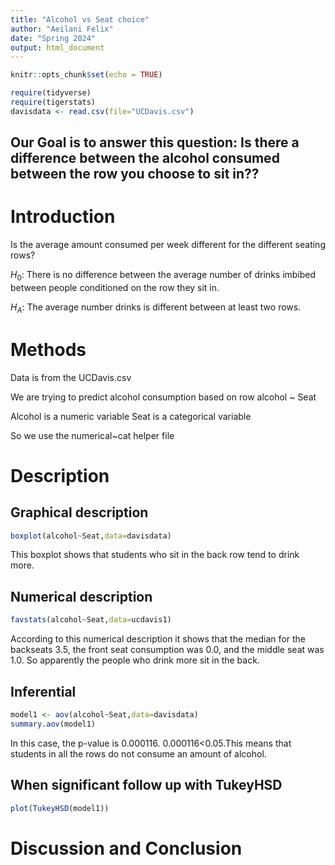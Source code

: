```yaml
---
title: "Alcohol vs Seat choice"
author: "Aeilani Felix"
date: "Spring 2024"
output: html_document
---
```


```r
knitr::opts_chunk$set(echo = TRUE)
```

```r
require(tidyverse)
require(tigerstats)
davisdata <- read.csv(file="UCDavis.csv")
```
## Our Goal is to answer this question: Is there a difference between the alcohol consumed between the row you choose to sit in??

# Introduction 

Is the average amount consumed per week different for the different seating rows?

$H_0$: There is no difference between the average number of drinks imbibed between people conditioned on the row they sit in.

$H_A$: The average number drinks is different between at least two rows.   

# Methods 

Data is from the UCDavis.csv

We are trying to predict alcohol consumption based on row alcohol ~ Seat

Alcohol is a numeric variable 
Seat is a categorical variable 

So we use the numerical~cat helper file

# Description 
## Graphical description 

```r
boxplot(alcohol~Seat,data=davisdata)
```

This boxplot shows that students who sit in the back row tend to drink more.

## Numerical description

```r
favstats(alcohol~Seat,data=ucdavis1)
```

According to this numerical description it shows that the median for the backseats 3.5, the front seat consumption was 0.0, and the middle seat was 1.0. So apparently the people who drink more sit in the back.

## Inferential 

```r
model1 <- aov(alcohol~Seat,data=davisdata)
summary.aov(model1)
```

In this case, the p-value is 0.000116. 0.000116<0.05.This means that students in all the rows do not consume an amount of alcohol.

## When significant follow up with TukeyHSD  

```r
plot(TukeyHSD(model1))
```


# Discussion and Conclusion



